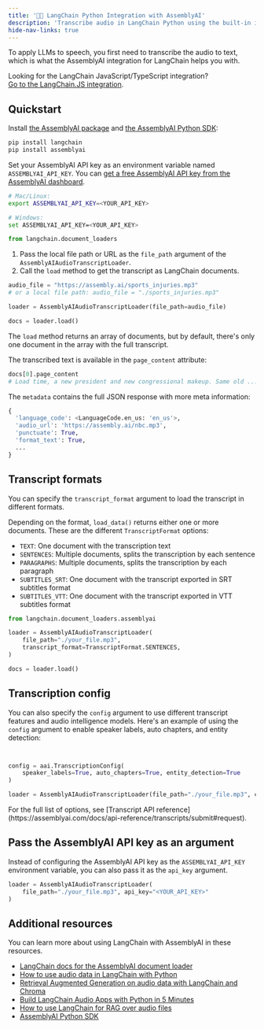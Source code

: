 ```yaml
---
title: '🦜️🔗 LangChain Python Integration with AssemblyAI'
description: 'Transcribe audio in LangChain Python using the built-in integration with AssemblyAI.'
hide-nav-links: true
---
```



To apply LLMs to speech, you first need to transcribe the audio to text, which is what the AssemblyAI integration for LangChain helps you with.

<Note>

Looking for the LangChain JavaScript/TypeScript integration?<br />
[Go to the LangChain.JS integration](../06-integrations/langchain/js.mdx).

</Note>




## Quickstart

Install [the AssemblyAI package](https://github.com/langchain-ai/langchain) and [the AssemblyAI Python SDK](https://github.com/AssemblyAI/assemblyai-python-sdk):

```bash
pip install langchain
pip install assemblyai
```

Set your AssemblyAI API key as an environment variable named `ASSEMBLYAI_API_KEY`. You can [get a free AssemblyAI API key from the AssemblyAI dashboard](https://www.assemblyai.com/dashboard/signup).

```bash
# Mac/Linux:
export ASSEMBLYAI_API_KEY=<YOUR_API_KEY>

# Windows:
set ASSEMBLYAI_API_KEY=<YOUR_API_KEY>
```



```python
from langchain.document_loaders 
```

1. Pass the local file path or URL as the `file_path` argument of the `AssemblyAIAudioTranscriptLoader`.
2. Call the `load` method to get the transcript as LangChain documents.

```python
audio_file = "https://assembly.ai/sports_injuries.mp3"
# or a local file path: audio_file = "./sports_injuries.mp3"

loader = AssemblyAIAudioTranscriptLoader(file_path=audio_file)

docs = loader.load()
```

The `load` method returns an array of documents, but by default, there's only one document in the array with the full transcript.

The transcribed text is available in the `page_content` attribute:

```python
docs[0].page_content
# Load time, a new president and new congressional makeup. Same old ...
```

The `metadata` contains the full JSON response with more meta information:

```python
{
  'language_code': <LanguageCode.en_us: 'en_us'>,
  'audio_url': 'https://assembly.ai/nbc.mp3',
  'punctuate': True,
  'format_text': True,
  ...
}
```




## Transcript formats

You can specify the `transcript_format` argument to load the transcript in different formats.

Depending on the format, `load_data()` returns either one or more documents. These are the different `TranscriptFormat` options:

- `TEXT`: One document with the transcription text
- `SENTENCES`: Multiple documents, splits the transcription by each sentence
- `PARAGRAPHS`: Multiple documents, splits the transcription by each paragraph
- `SUBTITLES_SRT`: One document with the transcript exported in SRT subtitles format
- `SUBTITLES_VTT`: One document with the transcript exported in VTT subtitles format

```python
from langchain.document_loaders.assemblyai 

loader = AssemblyAIAudioTranscriptLoader(
    file_path="./your_file.mp3",
    transcript_format=TranscriptFormat.SENTENCES,
)

docs = loader.load()
```




## Transcription config

You can also specify the `config` argument to use different transcript features and audio intelligence models.
Here's an example of using the `config` argument to enable speaker labels, auto chapters, and entity detection:

```python


config = aai.TranscriptionConfig(
    speaker_labels=True, auto_chapters=True, entity_detection=True
)

loader = AssemblyAIAudioTranscriptLoader(file_path="./your_file.mp3", config=config)
```

<Info>
For the full list of options, see [Transcript API reference](https://assemblyai.com/docs/api-reference/transcripts/submit#request).
</Info>

## Pass the AssemblyAI API key as an argument

Instead of configuring the AssemblyAI API key as the `ASSEMBLYAI_API_KEY` environment variable,
you can also pass it as the `api_key` argument.

```python
loader = AssemblyAIAudioTranscriptLoader(
    file_path="./your_file.mp3", api_key="<YOUR_API_KEY>"
)
```




## Additional resources

You can learn more about using LangChain with AssemblyAI in these resources.

- [LangChain docs for the AssemblyAI document loader](https://python.langchain.com/docs/integrations/document_loaders/assemblyai)
- [How to use audio data in LangChain with Python](https://www.assemblyai.com/blog/load-audio-langchain-python/)
- [Retrieval Augmented Generation on audio data with LangChain and Chroma](https://www.assemblyai.com/blog/retrieval-augmented-generation-audio-langchain/)
- [Build LangChain Audio Apps with Python in 5 Minutes](https://www.youtube.com/watch?v=7w7ysaDz2W4)
- [How to use LangChain for RAG over audio files](https://www.youtube.com/watch?v=l9YJrLg61ac)
- [AssemblyAI Python SDK](https://github.com/AssemblyAI/assemblyai-python-sdk)



